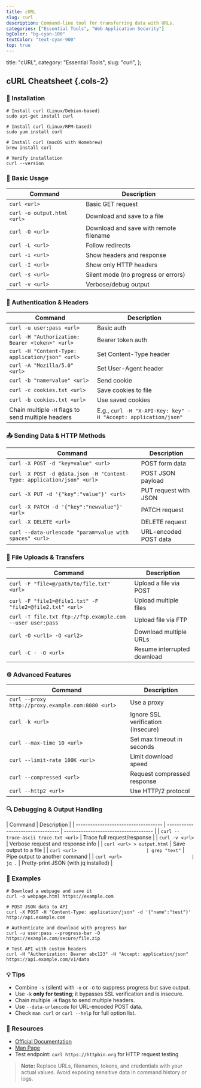 ```yaml
---
title: cURL
slug: curl
description: Command-line tool for transferring data with URLs.
categories: ["Essential Tools", "Web Application Security"]
bgColor: "bg-cyan-100"
textColor: "text-cyan-900"
top: true
---
```


  title: "cURL",
  category: "Essential Tools",
  slug: "curl",
};

## cURL Cheatsheet {.cols-2}

### 🧰 Installation

    # Install curl (Linux/Debian-based)
    sudo apt-get install curl

    # Install curl (Linux/RPM-based)
    sudo yum install curl

    # Install curl (macOS with Homebrew)
    brew install curl

    # Verify installation
    curl --version

### 🔰 Basic Usage

| Command                     | Description                            |
| --------------------------- | -------------------------------------- |
| `curl <url>`                | Basic GET request                      |
| `curl -o output.html <url>` | Download and save to a file            |
| `curl -O <url>`             | Download and save with remote filename |
| `curl -L <url>`             | Follow redirects                       |
| `curl -i <url>`             | Show headers and response              |
| `curl -I <url>`             | Show only HTTP headers                 |
| `curl -s <url>`             | Silent mode (no progress or errors)    |
| `curl -v <url>`             | Verbose/debug output                   |

### 🔐 Authentication & Headers

| Command                                            | Description                                                    |
| -------------------------------------------------- | -------------------------------------------------------------- |
| `curl -u user:pass <url>`                          | Basic auth                                                     |
| `curl -H "Authorization: Bearer <token>" <url>`    | Bearer token auth                                              |
| `curl -H "Content-Type: application/json" <url>`   | Set Content-Type header                                        |
| `curl -A "Mozilla/5.0" <url>`                      | Set User-Agent header                                          |
| `curl -b "name=value" <url>`                       | Send cookie                                                    |
| `curl -c cookies.txt <url>`                        | Save cookies to file                                           |
| `curl -b cookies.txt <url>`                        | Use saved cookies                                              |
| Chain multiple `-H` flags to send multiple headers | E.g., `curl -H "X-API-Key: key" -H "Accept: application/json"` |

### 📤 Sending Data & HTTP Methods

| Command                                                                | Description           |
| ---------------------------------------------------------------------- | --------------------- |
| `curl -X POST -d "key=value" <url>`                                    | POST form data        |
| `curl -X POST -d @data.json -H "Content-Type: application/json" <url>` | POST JSON payload     |
| `curl -X PUT -d '{"key":"value"}' <url>`                               | PUT request with JSON |
| `curl -X PATCH -d '{"key":"newvalue"}' <url>`                          | PATCH request         |
| `curl -X DELETE <url>`                                                 | DELETE request        |
| `curl --data-urlencode "param=value with spaces" <url>`                | URL-encoded POST data |

### 📁 File Uploads & Transfers

| Command                                                   | Description                 |
| --------------------------------------------------------- | --------------------------- |
| `curl -F "file=@/path/to/file.txt" <url>`                 | Upload a file via POST      |
| `curl -F "file1=@file1.txt" -F "file2=@file2.txt" <url>`  | Upload multiple files       |
| `curl -T file.txt ftp://ftp.example.com --user user:pass` | Upload file via FTP         |
| `curl -O <url1> -O <url2>`                                | Download multiple URLs      |
| `curl -C - -O <url>`                                      | Resume interrupted download |

### ⚙️ Advanced Features

| Command                                            | Description                        |
| -------------------------------------------------- | ---------------------------------- |
| `curl --proxy http://proxy.example.com:8080 <url>` | Use a proxy                        |
| `curl -k <url>`                                    | Ignore SSL verification (insecure) |
| `curl --max-time 10 <url>`                         | Set max timeout in seconds         |
| `curl --limit-rate 100K <url>`                     | Limit download speed               |
| `curl --compressed <url>`                          | Request compressed response        |
| `curl --http2 <url>`                               | Use HTTP/2 protocol                |

### 🔍 Debugging & Output Handling

| Command                              | Description                       |
| ------------------------------------ | --------------------------------- | ------------------------------------- |
| `curl --trace-ascii trace.txt <url>` | Trace full request/response       |
| `curl -v <url>`                      | Verbose request and response info |
| `curl <url> > output.html`           | Save output to a file             |
| `curl <url>                          | grep "text"`                      | Pipe output to another command        |
| `curl <url>                          | jq .`                             | Pretty-print JSON (with jq installed) |

### 🧪 Examples

    # Download a webpage and save it
    curl -o webpage.html https://example.com

    # POST JSON data to API
    curl -X POST -H "Content-Type: application/json" -d '{"name":"test"}' http://api.example.com

    # Authenticate and download with progress bar
    curl -u user:pass --progress-bar -O https://example.com/secure/file.zip

    # Test API with custom headers
    curl -H "Authorization: Bearer abc123" -H "Accept: application/json" https://api.example.com/v1/data

### 💡 Tips

- Combine `-s` (silent) with `-o` or `-O` to suppress progress but save output.
- Use `-k` **only for testing**; it bypasses SSL verification and is insecure.
- Chain multiple `-H` flags to send multiple headers.
- Use `--data-urlencode` for URL-encoded POST data.
- Check `man curl` or `curl --help` for full option list.

### 🔗 Resources

- [Official Documentation](https://curl.se/docs/)
- [Man Page](https://curl.se/docs/manpage.html)
- Test endpoint: `curl https://httpbin.org` for HTTP request testing

> **Note:** Replace URLs, filenames, tokens, and credentials with your actual values. Avoid exposing sensitive data in command history or logs.
